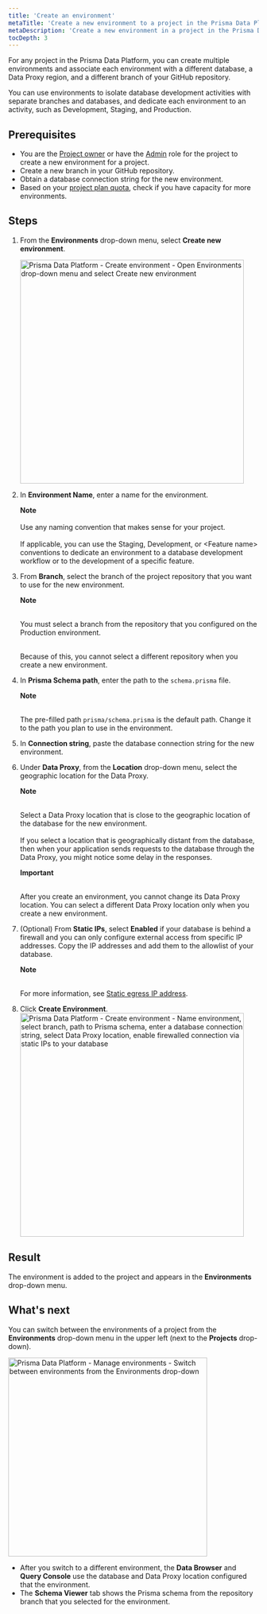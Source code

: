 ```yaml
---
title: 'Create an environment'
metaTitle: 'Create a new environment to a project in the Prisma Data Platform'
metaDescription: 'Create a new environment in a project in the Prisma Data Platform and associate it with a new branch, database, and Data Proxy region.'
tocDepth: 3
---
```


<TopBlock>

For any project in the Prisma Data Platform, you can create multiple environments and associate each environment with a different database, a Data Proxy region, and a different branch of your GitHub repository. 

You can use environments to isolate database development activities with separate branches and databases, and dedicate each environment to an activity, such as Development, Staging, and Production.

</TopBlock>

## Prerequisites

* You are the [Project owner](/data-platform/members/user-roles) or have the [Admin](/data-platform/members/user-roles) role for the project to create a new environment for a project.
* Create a new branch in your GitHub repository.
* Obtain a database connection string for the new environment.
* Based on your [project plan quota](/data-platform/billing/plans-and-quotas), check if you have capacity for more environments.

## Steps

1. From the **Environments** drop-down menu, select **Create new environment**.

    <img
        src="https://res.cloudinary.com/prismaio/image/upload/v1667204573/docs/pdp/environments/create-environment-01-environments-drop-down-select-create_lki1cm.png"
        alt="Prisma Data Platform - Create environment - Open Environments drop-down menu and select Create new environment"
        width="450px"
    />
2. In **Environment Name**, enter a name for the environment.

    <Admonition>

    **Note**<br /><br />
    Use any naming convention that makes sense for your project.<br /><br />
    If applicable, you can use the Staging, Development, or &lt;Feature name&gt; conventions to dedicate an environment to a database development workflow or to the development of a specific feature.

    </Admonition>
3. From **Branch**, select the branch of the project repository that you want to use for the new environment.
    <Admonition type="alert">
    
    **Note**<br /><br />

    You must select a branch from the repository that you configured on the Production environment.<br /><br />

    Because of this, you cannot select a different repository when you create a new environment. 

    </Admonition>
4. In **Prisma Schema path**, enter the path to the `schema.prisma` file.

    <Admonition>

    **Note**<br /><br />

    The pre-filled path `prisma/schema.prisma` is the default path. Change it to the path you plan to use in the environment.

    </Admonition>
4. In **Connection string**, paste the database connection string for the new environment.
5. Under **Data Proxy**, from the **Location** drop-down menu, select the geographic location for the Data Proxy.
    <Admonition>

    **Note**<br /><br />

    Select a Data Proxy location that is close to the geographic location of the database for the new environment.<br /><br />
    If you select a location that is geographically distant from the database, then when your application sends requests to the database through the Data Proxy, you might notice some delay in the responses.

    </Admonition>
    <Admonition type="alert">

    **Important**<br /><br />

    After you create an environment, you cannot change its Data Proxy location. You can select a different Data Proxy location only when you create a new environment.
    
    </Admonition>

6. (Optional) From **Static IPs**, select **Enabled** if your database is behind a firewall and you can only configure external access from specific IP addresses. Copy the IP addresses and add them to the allowlist of your database.
    <Admonition>

    **Note**<br /><br />

    For more information, see [Static egress IP address](/data-platform/static-ips).

    </Admonition>

7. Click **Create Environment**.
    <img
        src="https://res.cloudinary.com/prismaio/image/upload/v1667201939/docs/pdp/environments/create-environment-02-configure-environemnt-repo-branch-database-connection-string-data-proxy_z5rv6g.png"
        alt="Prisma Data Platform - Create environment - Name environment, select branch, path to Prisma schema, enter a database connection string, select Data Proxy location, enable firewalled connection via static IPs to your database"
        width="450px"
    />

## Result

The environment is added to the project and appears in the **Environments** drop-down menu.

## What's next

You can switch between the environments of a project from the **Environments** drop-down menu in the upper left (next to the **Projects** drop-down).

<img
    src="https://res.cloudinary.com/prismaio/image/upload/v1667168529/docs/pdp/environments/manage-environments-default-environment_qor54q.png"
    alt="Prisma Data Platform - Manage environments - Switch between environments from the Environments drop-down"
    width="400px"
/>

* After you switch to a different environment, the **Data Browser** and **Query Console** use the database and Data Proxy location configured that the environment. 
* The **Schema Viewer** tab shows the Prisma schema from the repository branch that you selected for the environment.